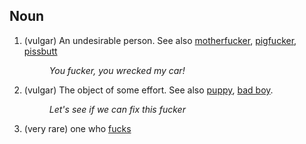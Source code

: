 == Noun ==

# (vulgar) An undesirable person.  See also [[motherfucker]], [[pigfucker]], [[pissbutt]]
#: ''You fucker, you wrecked my car!''
# (vulgar) The object of some effort. See also [[puppy]], [[bad boy]].
#: ''Let's see if we can fix this fucker''
# (very rare) one who [[fuck]]s